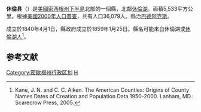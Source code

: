 {{noteTA
|T=zh-hans:休伦县 (密歇根州);zh-hk:休倫縣 (密歇根州);zh-tw:休倫郡 (密西根州);
|1=zh-hans:县;zh-hk:縣;zh-tw:郡;
}}
{{Infobox U.S. County |
 county  = 休倫縣|
 state = 密西根州 |
 en county  = Huron County|
 en state = Michigan |
 seal =  |
 map = Map_of Michigan_highlighting Huron_County.svg |
 map size = 200|
 founded = 1855 |
 seat = [[巴德阿克斯|巴德阿克斯]] | 
 area = 5,533 [[square_kilometre|km²]] (2,136 [[square_mile|mi²]]) |
 area water = 3,367 km² (1,300 mi²) |
 area percentage = 60.85% |
 census yr = 2000|
 pop = 36,079 |
 density = 17|
 web = |
|}}
'''休倫县'''（{{lang-en|Huron County}}）是[[美國|美國]][[密西根州|密西根州]][[下半島|下半島]]北部的一個縣，北鄰[[休倫湖|休倫湖]]。面積5,533平方公里。根據[[美國2000年人口普查|美國2000年人口普查]]，共有人口36,079人。縣治[[巴德阿克斯|巴德阿克斯]]。

成立於1840年4月1日，縣政府成立於1859年1月25日。縣名可能來自休倫湖或[[休倫湖人|休倫湖人]]<ref>Kane, J. N. and C. C. Aiken. The American Counties: Origins of County Names Dates of Creation and Population Data 1950-2000. Lanham, MD.: Scarecrow Press, 2005.</ref>。
{{Michigan}}
{{Michigan-stub}}
{{DEFAULTSORT:Huron County, Michigan}}
 
[[Category:密歇根州行政区划|Category:密歇根州行政区划]]

==参考文献==
<div class="references-small">
<references />
</div>
{{commonscat}}
{{coord|display=title}}
{{normdaten}}
[[Category:密歇根州行政区划|H]]
{{michigan-stub}}
